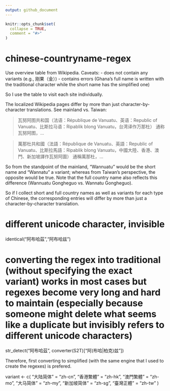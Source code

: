 ```yaml
---
output: github_document
---
```


<!-- README.md is generated from README.Rmd. Please edit that file -->

```r
knitr::opts_chunk$set(
  collapse = TRUE,
  comment = "#>"
)
```

# chinese-countryname-regex

<!-- badges: start -->
<!-- badges: end -->

Use overview table from Wikipedia. Caveats:
- does not contain any variants (e.g., 刚果（金）)
- contains errors (Ghana's full name is written with the traditional character while the short name has the simplified one)

So I use the table to visit each site individually. 

The localized Wikipedia pages differ by more than just character-by-character translations. See mainland vs. Taiwan:

> 瓦努阿图共和国（法语：République de Vanuatu、英语：Republic of Vanuatu、比斯拉马语：Ripablik blong Vanuatu，台湾译作万那杜） 通称瓦努阿图，...

> 萬那杜共和國（法語：République de Vanuatu、英語：Republic of Vanuatu、比斯拉馬語：Ripablik blong Vanuatu，中國大陸、香港、澳門、新加坡譯作瓦努阿圖） 通稱萬那杜，...

So from the standpoint of the mainland, "Wannuatu" would be the short name and "Wannatu" a variant; whereas from Taiwan's perspective, the opposite would be true. Note that the full country name also reflects this difference (Wannuatu Gongheguo vs. Wannatu Gongheguo). 

So if I collect short and full country names as well as variants for each type of Chinese, the corresponding entries will differ by more than just a character-by-character translation. 

# different unicode character, invisible
identical("阿布哈茲","阿布哈兹")

# converting the regex into traditional (without specifying the exact variant) works in most cases but regexes become very long and hard to maintain (especially because someone might delete what seems like a duplicate but invisibly refers to different unicode characters)
str_detect("阿布哈茲", converter(S2T)["阿(布哈|柏克)兹"])

Therefore, first converting to simplified (with the same engine that I used to create the regexes) is prefered.

variant <- c(
  "大陆简体" = "zh-cn",
  "香港繁體" = "zh-hk",
  "澳門繁體" = "zh-mo",
  "大马简体" = "zh-my",
  "新加坡简体" = "zh-sg",
  "臺灣正體" = "zh-tw"
)
